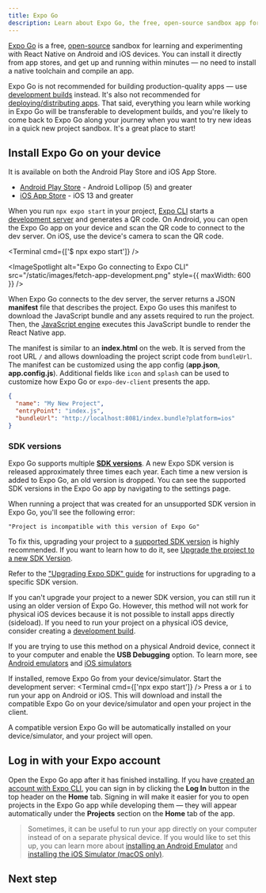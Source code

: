 ```yaml
---
title: Expo Go
description: Learn about Expo Go, the free, open-source sandbox app for learning and experimenting with React Native on Android and iOS.
---
```



[Expo Go](https://expo.dev/client) is a free, [open-source](https://github.com/expo/expo/tree/main/home) sandbox for learning and experimenting with React Native on Android and iOS devices. You can install it directly from app stores, and get up and running within minutes &mdash; no need to install a native toolchain and compile an app.

Expo Go is not recommended for building production-quality apps &mdash; use [development builds](/develop/development-builds/introduction) instead. It's also not recommended for [deploying/distributing apps](/deploy/build-project/). That said, everything you learn while working in Expo Go will be transferable to development builds, and you're likely to come back to Expo Go along your journey when you want to try new ideas in a quick new project sandbox. It's a great place to start!

## Install Expo Go on your device

It is available on both the Android Play Store and iOS App Store.

- [Android Play Store](https://play.google.com/store/apps/details?id=host.exp.exponent) - Android Lollipop (5) and greater
- [iOS App Store](https://apps.apple.com/app/expo-go/id982107779) - iOS 13 and greater

When you run `npx expo start` in your project, [Expo CLI](/more/expo-cli/) starts a [development server](/more/expo-cli/#develop) and generates a QR code. On Android, you can open the Expo Go app on your device and scan the QR code to connect to the dev server. On iOS, use the device's camera to scan the QR code.

<Terminal cmd={['$ npx expo start']} />

<Collapsible summary="Want to understand how Expo Go works?">

<ImageSpotlight
  alt="Expo Go connecting to Expo CLI"
  src="/static/images/fetch-app-development.png"
  style={{ maxWidth: 600 }}
/>

When Expo Go connects to the dev server, the server returns a JSON **manifest** file that describes the project. Expo Go uses this manifest to download the JavaScript bundle and any assets required to run the project. Then, the [JavaScript engine](/more/glossary-of-terms#javascript-engine) executes this JavaScript bundle to render the React Native app.

The manifest is similar to an **index.html** on the web. It is served from the root URL `/` and allows downloading the project script code from `bundleUrl`. The manifest can be customized using the app config (**app.json**, **app.config.js**). Additional fields like `icon` and `splash` can be used to customize how Expo Go or `expo-dev-client` presents the app.

```json
{
  "name": "My New Project",
  "entryPoint": "index.js",
  "bundleUrl": "http://localhost:8081/index.bundle?platform=ios"
}
```

</Collapsible>

### SDK versions

Expo Go supports multiple [**SDK versions**](/versions/latest/). A new Expo SDK version is released approximately three times each year. Each time a new version is added to Expo Go, an old version is dropped. You can see the supported SDK versions in the Expo Go app by navigating to the settings page.

<Collapsible summary="What if I open a project with an unsupported SDK version?">

When running a project that was created for an unsupported SDK version in Expo Go, you'll see the following error:

```
"Project is incompatible with this version of Expo Go"
```

To fix this, upgrading your project to a [supported SDK version](/versions/latest/#each-expo-sdk-version-depends-on-a-react-native-version) is highly recommended. If you want to learn how to do it, see [Upgrade the project to a new SDK Version](#how-do-i-upgrade-my-project-from).

</Collapsible>

<Collapsible summary="How do I upgrade my project from an unsupported SDK version?">

Refer to the ["Upgrading Expo SDK" guide](/workflow/upgrading-expo-sdk-walkthrough.mdx) for instructions for upgrading to a specific SDK version.

</Collapsible>

<Collapsible summary="How can I install an older version of Expo Go to run my project?">

If you can't upgrade your project to a newer SDK version, you can still run it using an older version of Expo Go. However, this method will not work for physical iOS devices because it is not possible to install apps directly (sideload). If you need to run your project on a physical iOS device, consider creating a [development build](/develop/development-builds/introduction).

If you are trying to use this method on a physical Android device, connect it to your computer and enable the **USB Debugging** option. To learn more, see [Android emulators](/workflow/android-studio-emulator) and [iOS simulators](/workflow/ios-simulator)

<Step label="1">If installed, remove Expo Go from your device/simulator.</Step>
<Step label="2">
  Start the development server:
  <Terminal cmd={['npx expo start']} />
</Step>
<Step label="3">
  Press <kbd>a</kbd> or <kbd>i</kbd> to run your app on Android or iOS. This will download and
  install the compatible Expo Go on your device/simulator and open your project in the client.
</Step>

A compatible version Expo Go will be automatically installed on your device/simulator, and your project will open.

</Collapsible>

## Log in with your Expo account

Open the Expo Go app after it has finished installing. If you have [created an account with Expo CLI](/more/expo-cli/#authentication), you can sign in by clicking the **Log In** button in the top header on the **Home** tab. Signing in will make it easier for you to open projects in the Expo Go app while developing them &mdash; they will appear automatically under the **Projects** section on the **Home** tab of the app.

> Sometimes, it can be useful to run your app directly on your computer instead of on a separate physical device. If you would like to set this up, you can learn more about [installing an Android Emulator](/workflow/android-studio-emulator) and [installing the iOS Simulator (macOS only)](/workflow/ios-simulator).

## Next step

<BoxLink
  title="Create a new project"
  description="Now that the Expo Go app is installed, let's create a new app and write some code."
  href="/get-started/create-a-project"
  Icon={BookOpen02Icon}
/>
